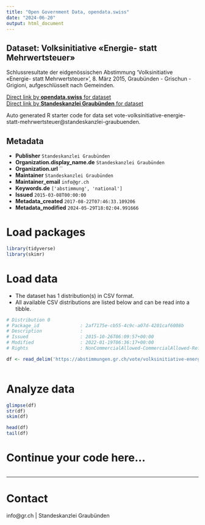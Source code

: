 ```yaml
---
title: "Open Government Data, opendata.swiss"
date: "2024-06-20"
output: html_document
---
```


## Dataset: Volksinitiative «Energie- statt Mehrwertsteuer»

Schlussresultate der eidgenössischen Abstimmung 'Volksinitiative «Energie- statt Mehrwertsteuer»', 8. März 2015, Graubünden - Grischun - Grigioni, aufgeschlüsselt nach Gemeinden.

[Direct link by **opendata.swiss** for dataset](https://opendata.swiss/de/dataset/volksinitiative-energie-statt-mehrwertsteuer)<br>
[Direct link by **Standeskanzlei Graubünden** for dataset](https://abstimmungen.gr.ch/vote/volksinitiative-energie-statt-mehrwertsteuer/data)

Auto generated R starter code for data set vote-volksinitiative-energie-statt-mehrwertsteuer@standeskanzlei-graubuenden.

## Metadata

- **Publisher** `Standeskanzlei Graubünden`
- **Organization.display_name.de** `Standeskanzlei Graubünden`
- **Organization.url** ``
- **Maintainer** `Standeskanzlei Graubünden`
- **Maintainer_email** `info@gr.ch`
- **Keywords.de** `['abstimmung', 'national']`
- **Issued** `2015-03-08T00:00:00`
- **Metadata_created** `2017-08-22T07:46:33.109206`
- **Metadata_modified** `2024-05-29T18:02:04.991666`


# Load packages

```r

library(tidyverse)
library(skimr)

```

# Load data

-   The dataset has 1 distribution(s) in CSV format.
-   All available CSV distributions are listed below and can be read into a tibble.

```r

# Distribution 0
# Package_id               : 2af7175e-cb55-4c9c-a07d-4201caf6008b
# Description              : 
# Issued                   : 2015-10-26T06:09:57+00:00
# Modified                 : 2022-01-19T06:36:17+00:00
# Rights                   : NonCommercialAllowed-CommercialAllowed-ReferenceRequired

df <- read_delim('https://abstimmungen.gr.ch/vote/volksinitiative-energie-statt-mehrwertsteuer/data-csv')



```

# Analyze data

```r

glimpse(df)
str(df)
skim(df)

head(df)
tail(df)

```

# Continue your code here...

```r

```

------------------------------------------------------------------------

# Contact

info@gr.ch | Standeskanzlei Graubünden
